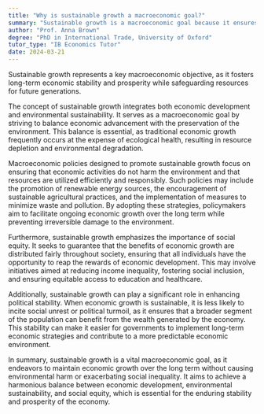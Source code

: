 ```yaml
---
title: "Why is sustainable growth a macroeconomic goal?"
summary: "Sustainable growth is a macroeconomic goal because it ensures long-term economic stability and prosperity without depleting resources."
author: "Prof. Anna Brown"
degree: "PhD in International Trade, University of Oxford"
tutor_type: "IB Economics Tutor"
date: 2024-03-21
---
```


Sustainable growth represents a key macroeconomic objective, as it fosters long-term economic stability and prosperity while safeguarding resources for future generations.

The concept of sustainable growth integrates both economic development and environmental sustainability. It serves as a macroeconomic goal by striving to balance economic advancement with the preservation of the environment. This balance is essential, as traditional economic growth frequently occurs at the expense of ecological health, resulting in resource depletion and environmental degradation.

Macroeconomic policies designed to promote sustainable growth focus on ensuring that economic activities do not harm the environment and that resources are utilized efficiently and responsibly. Such policies may include the promotion of renewable energy sources, the encouragement of sustainable agricultural practices, and the implementation of measures to minimize waste and pollution. By adopting these strategies, policymakers aim to facilitate ongoing economic growth over the long term while preventing irreversible damage to the environment.

Furthermore, sustainable growth emphasizes the importance of social equity. It seeks to guarantee that the benefits of economic growth are distributed fairly throughout society, ensuring that all individuals have the opportunity to reap the rewards of economic development. This may involve initiatives aimed at reducing income inequality, fostering social inclusion, and ensuring equitable access to education and healthcare.

Additionally, sustainable growth can play a significant role in enhancing political stability. When economic growth is sustainable, it is less likely to incite social unrest or political turmoil, as it ensures that a broader segment of the population can benefit from the wealth generated by the economy. This stability can make it easier for governments to implement long-term economic strategies and contribute to a more predictable economic environment.

In summary, sustainable growth is a vital macroeconomic goal, as it endeavors to maintain economic growth over the long term without causing environmental harm or exacerbating social inequality. It aims to achieve a harmonious balance between economic development, environmental sustainability, and social equity, which is essential for the enduring stability and prosperity of the economy.
    
